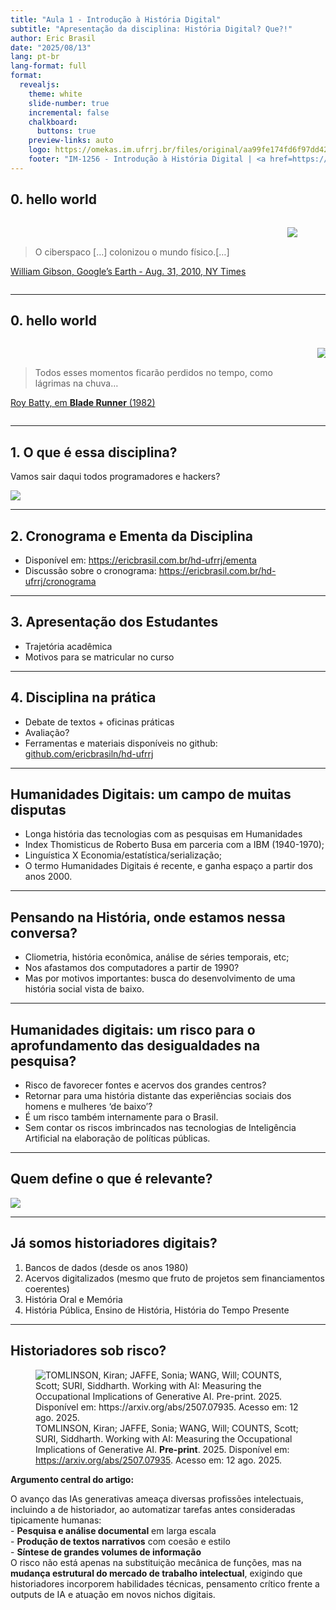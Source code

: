 ```yaml
---
title: "Aula 1 - Introdução à História Digital"
subtitle: "Apresentação da disciplina: História Digital? Que?!"
author: Eric Brasil
date: "2025/08/13"
lang: pt-br
lang-format: full
format:
  revealjs: 
    theme: white
    slide-number: true
    incremental: false 
    chalkboard: 
      buttons: true
    preview-links: auto
    logo: https://omekas.im.ufrrj.br/files/original/aa99fe174fd6f97dd42ee78a359a46428b9997be.png
    footer: "IM-1256 - Introdução à História Digital | <a href=https://ericbrasil.com.br/hd-ufrrj/>Acesse o material da disciplina</a>"
---
```


## 0. hello world {.center} 

::::columns
:::column
<br>

>O ciberspaco […] colonizou o mundo físico.[...] 

[William Gibson, Google’s Earth - Aug. 31, 2010, NY Times](https://www.nytimes.com/2010/09/01/opinion/01gibson.html)
:::
:::column
![](https://media2.giphy.com/media/wypKXPQggwaCA/giphy.webp?cid=790b7611ivsfh6pfisdmz85shjtbrd7ojft3aiuecdzvffy0&ep=v1_gifs_search&rid=giphy.webp&ct=g)
:::
::::

---

## 0. hello world {.center} 

::::columns
:::column
<br>

>Todos esses momentos ficarão perdidos no tempo, como lágrimas na chuva...
<br>

[Roy Batty, em **Blade Runner** (1982)](https://www.youtube.com/watch?v=NoAzpa1x7jU)

:::
:::column
![](imgs/unicorn.jpg)
:::
::::

---

## 1. O que é essa disciplina? {.center}

Vamos sair daqui todos programadores e hackers?

![](https://media1.giphy.com/media/3o6wNIV9FP28JIleyk/giphy.gif?cid=790b761122702fc03784413d1e84fbe31a5613b955b9bf24&rid=giphy.gif&ct=g)

---

## 2. Cronograma e Ementa da Disciplina {.center}

- Disponível em: [https://ericbrasil.com.br/hd-ufrrj/ementa](https://ericbrasil.com.br/hd-ufrrj/ementa)
- Discussão sobre o cronograma: [https://ericbrasil.com.br/hd-ufrrj/cronograma](https://ericbrasil.com.br/hd-ufrrj/cronograma)

---

## 3. Apresentação dos Estudantes {.center}

- Trajetória acadêmica
- Motivos para se matricular no curso

---

## 4. Disciplina na prática {.center}

- Debate de textos + oficinas práticas
- Avaliação?
- Ferramentas e materiais disponíveis no github: [github.com/ericbrasiln/hd-ufrrj](https://ericbrasil.com.br/hd-ufrrj)

---

## Humanidades Digitais: um campo de muitas disputas {.center}

- Longa história das tecnologias com as pesquisas em Humanidades
- Index Thomisticus de Roberto Busa em parceria com a IBM (1940-1970);
- Linguística X Economia/estatística/serialização;
- O termo Humanidades Digitais é recente, e ganha espaço a partir dos anos 2000.

---

## Pensando na História, onde estamos nessa conversa? {.center}

- Cliometria, história econômica, análise de séries temporais, etc;
- Nos afastamos dos computadores a partir de 1990?
- Mas por motivos importantes: busca do desenvolvimento de uma história social vista de baixo.

---

## Humanidades digitais: um risco para o aprofundamento das desigualdades na pesquisa? {.center}


- Risco de favorecer fontes e acervos dos grandes centros?
- Retornar para uma história distante das experiências sociais dos homens e mulheres 'de baixo'?
- É um risco também internamente para o Brasil.
- Sem contar os riscos imbrincados nas tecnologias de Inteligência Artificial na elaboração de políticas públicas.

---

## Quem define o que é relevante? {.center}

![](https://i.giphy.com/media/Xch9I90tRezyicQgma/giphy.webp)

---

## Já somos historiadores digitais? {.center}

1. Bancos de dados (desde os anos 1980)
2. Acervos digitalizados (mesmo que fruto de projetos sem financiamentos coerentes)
3. História Oral e Memória
4. História Pública, Ensino de História, História do Tempo Presente

---

## Historiadores sob risco? {.center}

![TOMLINSON, Kiran; JAFFE, Sonia; WANG, Will; COUNTS, Scott; SURI, Siddharth. Working with AI: Measuring the Occupational Implications of Generative AI. **Pre-print**. 2025. Disponível em: [https://arxiv.org/abs/2507.07935](https://arxiv.org/abs/2507.07935). Acesso em: 12 ago. 2025.](imgs/paper_ia.png)

:::notes
**Argumento central do artigo:**

O avanço das IAs generativas ameaça diversas profissões intelectuais, incluindo a de historiador, ao automatizar tarefas antes consideradas tipicamente humanas:  
- **Pesquisa e análise documental** em larga escala  
- **Produção de textos narrativos** com coesão e estilo  
- **Síntese de grandes volumes de informação**  
O risco não está apenas na substituição mecânica de funções, mas na **mudança estrutural do mercado de trabalho intelectual**, exigindo que historiadores incorporem habilidades técnicas, pensamento crítico frente a outputs de IA e atuação em novos nichos digitais.
:::
